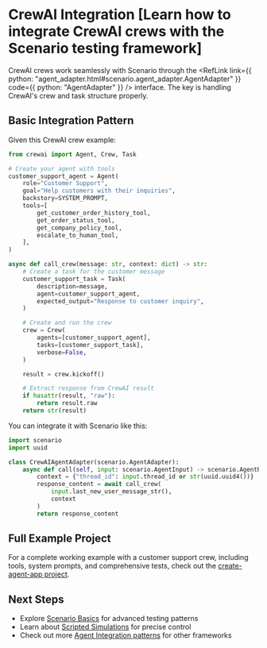 
# CrewAI Integration [Learn how to integrate CrewAI crews with the Scenario testing framework]

CrewAI crews work seamlessly with Scenario through the <RefLink link={{ python: "agent_adapter.html#scenario.agent_adapter.AgentAdapter" }} code={{ python: "AgentAdapter" }} /> interface. The key is handling CrewAI's crew and task structure properly.

## Basic Integration Pattern

Given this CrewAI crew example:

```python
from crewai import Agent, Crew, Task

# Create your agent with tools
customer_support_agent = Agent(
    role="Customer Support",
    goal="Help customers with their inquiries",
    backstory=SYSTEM_PROMPT,
    tools=[
        get_customer_order_history_tool,
        get_order_status_tool,
        get_company_policy_tool,
        escalate_to_human_tool,
    ],
)

async def call_crew(message: str, context: dict) -> str:
    # Create a task for the customer message
    customer_support_task = Task(
        description=message,
        agent=customer_support_agent,
        expected_output="Response to customer inquiry",
    )

    # Create and run the crew
    crew = Crew(
        agents=[customer_support_agent],
        tasks=[customer_support_task],
        verbose=False,
    )

    result = crew.kickoff()

    # Extract response from CrewAI result
    if hasattr(result, "raw"):
        return result.raw
    return str(result)
```

You can integrate it with Scenario like this:

```python
import scenario
import uuid

class CrewAIAgentAdapter(scenario.AgentAdapter):
    async def call(self, input: scenario.AgentInput) -> scenario.AgentReturnTypes:
        context = {"thread_id": input.thread_id or str(uuid.uuid4())}
        response_content = await call_crew(
            input.last_new_user_message_str(),
            context
        )
        return response_content
```

## Full Example Project

For a complete working example with a customer support crew, including tools, system prompts, and comprehensive tests, check out the [create-agent-app project](https://github.com/langwatch/create-agent-app/blob/main/crewai_example/tests/test_customer_support_crew.py).

## Next Steps

- Explore [Scenario Basics](/basics/concepts) for advanced testing patterns
- Learn about [Scripted Simulations](/basics/scripted-simulations) for precise control
- Check out more [Agent Integration patterns](/agent-integration) for other frameworks